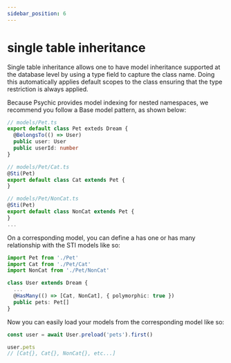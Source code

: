 ```yaml
---
sidebar_position: 6
---
```


# single table inheritance

Single table inheritance allows one to have model inheritance supported at the database level by using a type field to capture the class name. Doing this automatically applies default scopes to the class ensuring that the type restriction is always applied.

Because Psychic provides model indexing for nested namespaces, we recommend you follow a Base model pattern, as shown below:

```ts
// models/Pet.ts
export default class Pet exteds Dream {
  @BelongsTo(() => User)
  public user: User
  public userId: number
}

// models/Pet/Cat.ts
@Sti(Pet)
export default class Cat extends Pet {
}

// models/Pet/NonCat.ts
@Sti(Pet)
export default class NonCat extends Pet {
}
...
```

On a corresponding model, you can define a has one or has many relationship with the STI models like so:

```ts
import Pet from './Pet'
import Cat from './Pet/Cat'
import NonCat from './Pet/NonCat'

class User extends Dream {
  ...
  @HasMany(() => [Cat, NonCat], { polymorphic: true })
  public pets: Pet[]
}
```

Now you can easily load your models from the corresponding model like so:

```ts
const user = await User.preload('pets').first()

user.pets
// [Cat{}, Cat{}, NonCat{}, etc...]
```
